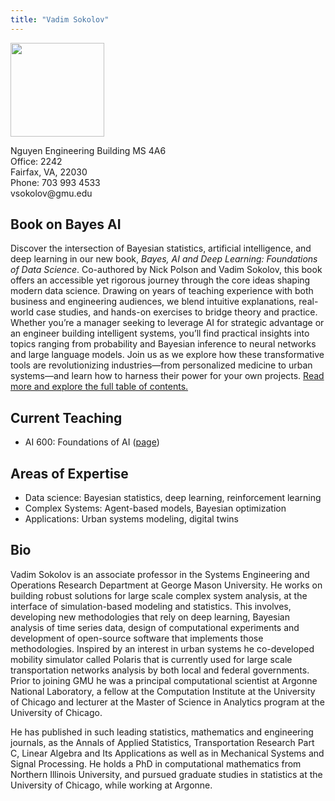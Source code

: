 ```yaml
---
title: "Vadim Sokolov"
---
```


:::{layout-ncol="2"}
![](image/mountain-face.jpg){width=150}


Nguyen Engineering Building MS 4A6\
Office: 2242\
Fairfax, VA, 22030\
Phone: 703 993 4533\
vsokolov@gmu.edu
:::

## Book on Bayes AI


Discover the intersection of Bayesian statistics, artificial intelligence, and deep learning in our new book, *Bayes, AI and Deep Learning: Foundations of Data Science*. Co-authored by Nick Polson and Vadim Sokolov, this book offers an accessible yet rigorous journey through the core ideas shaping modern data science. Drawing on years of teaching experience with both business and engineering audiences, we blend intuitive explanations, real-world case studies, and hands-on exercises to bridge theory and practice. Whether you're a manager seeking to leverage AI for strategic advantage or an engineer building intelligent systems, you'll find practical insights into topics ranging from probability and Bayesian inference to neural networks and large language models. Join us as we explore how these transformative tools are revolutionizing industries—from personalized medicine to urban systems—and learn how to harness their power for your own projects. [Read more and explore the full table of contents.](https://vsokolov.org/html/_book/)




## Current Teaching
- AI 600: Foundations of AI ([page](courses/600.qmd))

## Areas of Expertise
- Data science: Bayesian statistics, deep learning, reinforcement learning
- Complex Systems: Agent-based models, Bayesian optimization
- Applications: Urban systems modeling, digital twins


## Bio
Vadim Sokolov is an associate professor in the Systems Engineering and Operations Research Department at George Mason University. He works on building robust solutions for large scale complex system analysis, at the interface of simulation-based modeling and statistics. This involves, developing new methodologies that rely on deep learning, Bayesian analysis of time series data, design of computational experiments and development of open-source software that implements those methodologies. Inspired by an interest in urban systems he co-developed mobility simulator called Polaris that is currently used for large scale transportation networks analysis by both local and federal governments. Prior to joining GMU he was a principal computational scientist at Argonne National Laboratory, a fellow at the Computation Institute at the University of Chicago and lecturer at the Master of Science in Analytics program at the University of Chicago.

He has published in such leading statistics, mathematics and engineering journals, as the Annals of Applied Statistics, Transportation Research Part C, Linear Algebra and Its Applications as well as in Mechanical Systems and Signal Processing. He holds a PhD in computational mathematics from Northern Illinois University, and pursued graduate studies in statistics at the University of Chicago, while working at Argonne.



